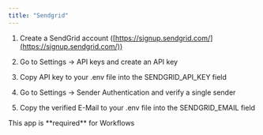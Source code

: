 ```yaml
---
title: "Sendgrid"
---
```


1. Create a SendGrid account ([https://signup.sendgrid.com/](https://signup.sendgrid.com/))

2. Go to Settings -> API keys and create an API key

3. Copy API key to your .env file into the SENDGRID_API_KEY field

4. Go to Settings -> Sender Authentication and verify a single sender

5. Copy the verified E-Mail to your .env file into the SENDGRID_EMAIL field

<Note>
This app is **required** for Workflows
</Note>